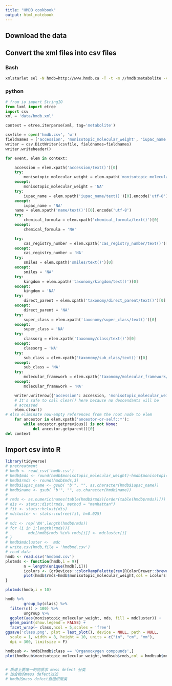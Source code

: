 ```yaml
---
title: "HMDB cookbook"
output: html_notebook
---
```


## Download the data

## Convert the xml files into csv files

### Bash

```bash
xmlstarlet sel -N hmdb=http://www.hmdb.ca -T -t -m //hmdb:metabolite -v "concat(//hmdb:metabolite//hmdb:accession,',',//hmdb:metabolite//hmdb:monisotopic_molecular_weight,',',//hmdb:metabolite//hmdb:iupac_name,',',//hmdb:metabolite//hmdb:name,',',//hmdb:metabolite//hmdb:chemical_formula,',',//hmdb:metabolite//hmdb:cas_registry_number,',',//hmdb:metabolite//hmdb:smiles,',',//hmdb:metabolite//hmdb:kingdom,',',//hmdb:metabolite//hmdb:direct_parent,',',//hmdb:metabolite//hmdb:taxonomy//hmdb:super_class,',',//hmdb:metabolite//hmdb:taxonomy//hmdb:class,',',//hmdb:metabolite//hmdb:taxonomy//hmdb:sub_class, ',',//hmdb:metabolite//hmdb:taxonomy//hmdb:molecular_framework)" -n hmdb_metabolites.xml > hmdb.csv
```

### python

```python
# from io import StringIO
from lxml import etree
import csv
xml = 'data/hmdb.xml'

context = etree.iterparse(xml, tag='metabolite')

csvfile = open('hmdb.csv', 'w')
fieldnames = ['accession', 'monisotopic_molecular_weight', 'iupac_name', 'name', 'chemical_formula', 'cas_registry_number', 'smiles', 'kingdom', 'direct_parent', 'super_class', 'class', 'sub_class', 'molecular_framework']
writer = csv.DictWriter(csvfile, fieldnames=fieldnames)
writer.writeheader()

for event, elem in context:

    accession = elem.xpath('accession/text()')[0]
    try:
        monisotopic_molecular_weight = elem.xpath('monisotopic_molecular_weight/text()')[0]
    except:
        monisotopic_molecular_weight = 'NA'
    try:
        iupac_name = elem.xpath('iupac_name/text()')[0].encode('utf-8')
    except:
        iupac_name = 'NA'
    name = elem.xpath('name/text()')[0].encode('utf-8')
    try:
        chemical_formula = elem.xpath('chemical_formula/text()')[0]
    except:
        chemical_formula = 'NA'

    try:
        cas_registry_number = elem.xpath('cas_registry_number/text()')[0]
    except:
        cas_registry_number = 'NA'
    try:
        smiles = elem.xpath('smiles/text()')[0]
    except:
        smiles = 'NA'
    try:
        kingdom = elem.xpath('taxonomy/kingdom/text()')[0]
    except:
        kingdom = 'NA'
    try:
        direct_parent = elem.xpath('taxonomy/direct_parent/text()')[0]
    except:
        direct_parent = 'NA'
    try:
        super_class = elem.xpath('taxonomy/super_class/text()')[0]
    except:
        super_class = 'NA'
    try:
        classorg = elem.xpath('taxonomy/class/text()')[0]
    except:
        classorg = 'NA'
    try:
        sub_class = elem.xpath('taxonomy/sub_class/text()')[0]
    except:
        sub_class = 'NA'
    try:
        molecular_framework = elem.xpath('taxonomy/molecular_framework/text()')[0]
    except:
        molecular_framework = 'NA'

    writer.writerow({'accession': accession, 'monisotopic_molecular_weight': monisotopic_molecular_weight, 'iupac_name': iupac_name, 'name': name, 'chemical_formula': chemical_formula, 'cas_registry_number': cas_registry_number, 'smiles': smiles, 'kingdom': kingdom, 'direct_parent': direct_parent, 'super_class': super_class, 'class': classorg, 'sub_class': sub_class, 'molecular_framework': molecular_framework})
    # It's safe to call clear() here because no descendants will be
    # accessed
    elem.clear()
# Also eliminate now-empty references from the root node to elem
    for ancestor in elem.xpath('ancestor-or-self::*'):
        while ancestor.getprevious() is not None:
            del ancestor.getparent()[0]
del context

```

## Import csv into R

```r
library(tidyverse)
# pretreatment
# hmdb <- read_csv('hmdb.csv')
# hmdb$mds <- round(hmdb$monisotopic_molecular_weight)-hmdb$monisotopic_molecular_weight*0.9988834
# hmdb$rmds <- round(hmdb$mds,3)
# hmdb$iupac_name <- gsub( "b'", "", as.character(hmdb$iupac_name))
# hmdb$name <- gsub( "b'", "", as.character(hmdb$name))
# 
# rmds <- as.numeric(names(table(hmdb$rmds)[order(table(hmdb$rmds))]))
# dis <- stats::dist(rmds, method = "manhattan")
# fit <- stats::hclust(dis)
# mdcluster <- stats::cutree(fit, h=0.025)
# 
# mdc <- rep('NA',length(hmdb$rmds))
# for (i in 1:length(rmds)){
#         mdc[hmdb$rmds %in% rmds[i]] <- mdcluster[i]
# }
# hmdb$mdcluster <-  mdc
# write.csv(hmdb,file = 'hmdbmd.csv')
# read data
hmdb <- read.csv('hmdbmd.csv')
plotmds <- function(hmdb,i = 9){
        n = length(unique(hmdb[,i]))
        icolors <- (grDevices::colorRampPalette(rev(RColorBrewer::brewer.pal(12,"Set3"))))(n)
        plot(hmdb$rmds~hmdb$monisotopic_molecular_weight,col = icolors[as.numeric(as.factor(hmdb[,i]))],pch = 19,xlim = c(0,2000),ylim = c(0,3),main = colnames(hmdb)[i])
}

plotmds(hmdb,i = 10)

hmdb %>%
        group_by(class) %>%
  filter(n() > 100) %>%
        ungroup %>%
  ggplot(aes(monisotopic_molecular_weight, mds, fill = mdcluster)) +
  geom_point(show.legend = FALSE) +
  facet_wrap(~ class,ncol = 5,scales = 'free') 
ggsave('class.png', plot = last_plot(), device = NULL, path = NULL,
  scale = 1, width = 8, height = 10, units = c("in", "cm", "mm"),
  dpi = 300, limitsize = F)

hmdbsub <- hmdb[hmdb$class == 'Organooxygen compounds',]
plot(hmdbsub$monisotopic_molecular_weight,hmdbsub$rmds,col = hmdbsub$mdcluster)


# 质谱上要唯一的物质求 mass defect 分类
# 加合物的mass defect过滤
# hmdb的mass defect自组织聚类
```

